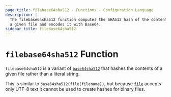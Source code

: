 ```yaml
---
page_title: filebase64sha512 - Functions - Configuration Language
description: |-
  The filebase64sha512 function computes the SHA512 hash of the contents of
  a given file and encodes it with Base64.
sidebar_title: filebase64sha512
---
```


# `filebase64sha512` Function

`filebase64sha512` is a variant of [`base64sha512`](/language/functions/base64sha512)
that hashes the contents of a given file rather than a literal string.

This is similar to `base64sha512(file(filename))`, but
because [`file`](/language/functions/file) accepts only UTF-8 text it cannot be used to
create hashes for binary files.
